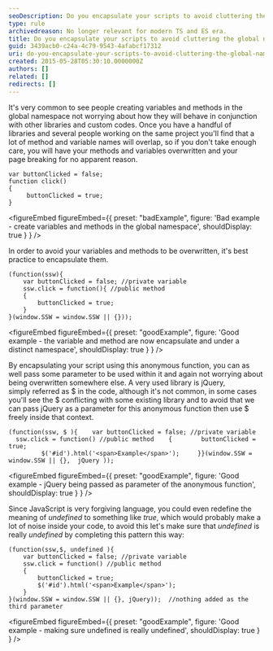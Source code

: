 ```yaml
---
seoDescription: Do you encapsulate your scripts to avoid cluttering the global namespace and clashing with other scripts?
type: rule
archivedreason: No longer relevant for modern TS and ES era.
title: Do you encapsulate your scripts to avoid cluttering the global namespace and clashing with other scripts?
guid: 3439acb0-c24a-4c79-9543-4afabcf17312
uri: do-you-encapsulate-your-scripts-to-avoid-cluttering-the-global-namespace-and-clashing-with-other-scripts
created: 2015-05-28T05:30:10.0000000Z
authors: []
related: []
redirects: []
---
```


It's very common to see people creating variables and methods in the global namespace not worrying about how they will behave in conjunction with other libraries and custom codes. Once you have a handful of libraries and several people working on the same project you'll find that a lot of method and variable names will overlap, so if you don't take enough care, you will have your methods and variables overwritten and your page breaking for no apparent reason.
```
var buttonClicked = false;
function click()
{
     buttonClicked = true;
}
```

<figureEmbed figureEmbed={{
  preset: "badExample",
  figure: 'Bad example - create variables and methods in the global namespace',
  shouldDisplay: true
} } />


In order to avoid your variables and methods to be overwritten, it's best practice to encapsulate them.

```
(function(ssw){
    var buttonClicked = false; //private variable
    ssw.click = function(){ //public method
    {
        buttonClicked = true;
    }
}(window.SSW = window.SSW || {}));
```

<figureEmbed figureEmbed={{
  preset: "goodExample",
  figure: 'Good example - the variable and method are now encapsulate and under a distinct namespace',
  shouldDisplay: true
} } />


By encapsulating your script using this anonymous function, you can as well pass some parameter to be used within it and again not worrying about being overwritten somewhere else. A very used library is jQuery, simply referred as $ in the code, although it's not common, in some cases you'll see the $ conflicting with some existing library and to avoid that we can pass jQuery as a parameter for this anonymous function then use $ freely inside that context.

```
(function(ssw, $ ){    var buttonClicked = false; //private variable     ssw.click = function() //public method    {        buttonClicked = true;
         $('#id').html('<span>Example</span>');     }}(window.SSW = window.SSW || {},  jQuery ));
```

<figureEmbed figureEmbed={{
  preset: "goodExample",
  figure: 'Good example - jQuery being passed as parameter of the anonymous function',
  shouldDisplay: true
} } />


Since JavaScript is very forgiving language, you could even redefine the meaning of _undefined_ to something like _true_, which would probably make a lot of noise inside your code, to avoid this let's make sure that _undefined_ is really *undefined* by completing this pattern this way:

```
(function(ssw,$, undefined ){
    var buttonClicked = false; //private variable
    ssw.click = function() //public method
    {
        buttonClicked = true;
        $('#id').html('<span>Example</span>');
    }
}(window.SSW = window.SSW || {}, jQuery));  //nothing added as the third parameter
```

<figureEmbed figureEmbed={{
  preset: "goodExample",
  figure: 'Good example - making sure undefined is really undefined',
  shouldDisplay: true
} } />
